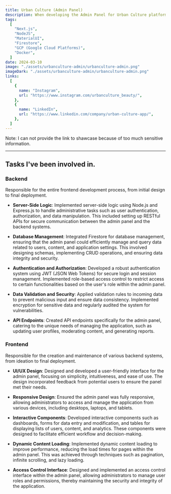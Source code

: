 ```yaml
---
title: Urban Culture (Admin Panel)
description: When developing the Admin Panel for Urban Culture platform, the focus was on meeting the comprehensive business needs by integrating advanced content management, community engagement tools, detailed analytics, robust security, and ensuring scalability and flexibility. This approach aimed to create a versatile and secure platform that could adapt to the dynamic nature of urban culture, supporting both current operations and future growth.
tags:
  [
    "Next.js",
    "NodeJS",
    "MaterialUI",
    "Firestore",
    "GCP (Google Cloud Platforms)",
    "Docker",
  ]
date: 2024-03-10
image: "./assets/urbanculture-admin/urbanculture-admin.png"
imageDark: "./assets/urbanculture-admin/urbanculture-admin.png"
links:
  [
    {
      name: "Instagram",
      url: "https://www.instagram.com/urbanculture_beauty/",
    },
    {
      name: "LinkedIn",
      url: "https://www.linkedin.com/company/urban-culture-app/",
    },
  ]
---
```


Note: <span> I can not provide the link to shawcase because of too much sensitive information. </span>

---

## Tasks I've been involved in.

### Backend

Responsible for the entire frontend development process, from initial design to final deployment.

- **Server-Side Logic**: Implemented server-side logic using Node.js and Express.js to handle administrative tasks such as user authentication, authorization, and data manipulation. This included setting up RESTful APIs for secure communication between the admin panel and the backend systems.

- **Database Management**: Integrated Firestore for database management, ensuring that the admin panel could efficiently manage and query data related to users, content, and application settings. This involved designing schemas, implementing CRUD operations, and ensuring data integrity and security.

- **Authentication and Authorization**: Developed a robust authentication system using JWT (JSON Web Tokens) for secure login and session management. Implemented role-based access control to restrict access to certain functionalities based on the user's role within the admin panel.

- **Data Validation and Security**: Applied validation rules to incoming data to prevent malicious input and ensure data consistency. Implemented encryption for sensitive data and regularly audited the system for vulnerabilities.

- **API Endpoints**: Created API endpoints specifically for the admin panel, catering to the unique needs of managing the application, such as updating user profiles, moderating content, and generating reports.

### Frontend

Responsible for the creation and maintenance of various backend systems, from ideation to final deployment.

- **UI/UX Design**: Designed and developed a user-friendly interface for the admin panel, focusing on simplicity, intuitiveness, and ease of use. The design incorporated feedback from potential users to ensure the panel met their needs.

- **Responsive Design**: Ensured the admin panel was fully responsive, allowing administrators to access and manage the application from various devices, including desktops, laptops, and tablets.

- **Interactive Components**: Developed interactive components such as dashboards, forms for data entry and modification, and tables for displaying lists of users, content, and analytics. These components were designed to facilitate efficient workflow and decision-making.

- **Dynamic Content Loading**: Implemented dynamic content loading to improve performance, reducing the load times for pages within the admin panel. This was achieved through techniques such as pagination, infinite scrolling, and lazy loading.

- **Access Control Interface**: Designed and implemented an access control interface within the admin panel, allowing administrators to manage user roles and permissions, thereby maintaining the security and integrity of the application.
